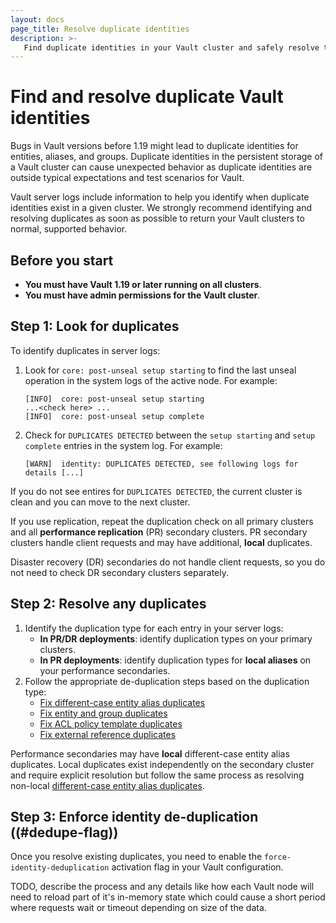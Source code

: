 ```yaml
---
layout: docs
page_title: Resolve duplicate identities
description: >-
   Find duplicate identities in your Vault cluster and safely resolve them.
---
```


# Find and resolve duplicate Vault identities

Bugs in Vault versions before 1.19 might lead to duplicate identities for
entities, aliases, and groups. Duplicate identities in the persistent storage
of a Vault cluster can cause unexpected behavior as duplicate identities are
outside typical expectations and test scenarios for Vault.

Vault server logs include information to help you identify when duplicate
identities exist in a given cluster. We strongly recommend identifying
and resolving duplicates as soon as possible to return your Vault clusters to
normal, supported behavior.

## Before you start

- **You must have Vault 1.19 or later running on all clusters**.
- **You must have admin permissions for the Vault cluster**.

## Step 1: Look for duplicates

To identify duplicates in server logs:

1. Look for `core: post-unseal setup starting` to find the last unseal operation
   in the system logs of the active node. For example:

    ```text
    [INFO]  core: post-unseal setup starting
    ...<check here> ...
    [INFO]  core: post-unseal setup complete
    ```

1. Check for `DUPLICATES DETECTED` between the `setup starting` and
   `setup complete` entries in the system log. For example:

    ```text
    [WARN]  identity: DUPLICATES DETECTED, see following logs for details [...]
    ```

If you do not see entires for `DUPLICATES DETECTED`, the current cluster is
clean and you can move to the next cluster.

<Note>

If you use replication, repeat the duplication check on all primary clusters and
all **performance replication** (PR) secondary clusters. PR secondary clusters
handle client requests and may have additional, **local** duplicates.

Disaster recovery (DR) secondaries do not handle client requests, so you do not
need to check DR secondary clusters separately.

</Note>

## Step 2: Resolve any duplicates

1. Identify the duplication type for each entry in your server logs:
    - **In PR/DR deployments**: identify duplication types on your primary
      clusters.
    - **In PR deployments**: identify duplication types for **local aliases** on
      your performance secondaries.
1. Follow the appropriate de-duplication steps based on the duplication type:
    - [Fix different-case entity alias duplicates](/vault/docs/upgrading/deduplication/different-case)
    - [Fix entity and group duplicates](/vault/docs/upgrading/deduplication/entity-group)
    - [Fix ACL policy template duplicates](/vault/docs/upgrading/deduplication/acl-policy-templates)
    - [Fix external reference duplicates](/vault/docs/upgrading/deduplication/external-refs)

<Tip title="Local different-case entity alias duplicates">

Performance secondaries may have **local** different-case entity alias
duplicates. Local duplicates exist independently on the secondary cluster and
require explicit resolution but follow the same process as resolving non-local
[different-case entity alias duplicates](/vault/docs/upgrading/deduplication/different-case).

</Tip>


## Step 3: Enforce identity de-duplication ((#dedupe-flag))

Once you resolve existing duplicates, you need to enable the
`force-identity-deduplication` activation flag in your Vault configuration.

TODO, describe the process and any details like how each Vault node will need to
reload part of it's in-memory state which could cause a short period where
requests wait or timeout depending on size of the data.